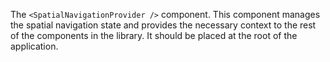 The `<SpatialNavigationProvider />` component. This component manages the spatial navigation state and
provides the necessary context to the rest of the components in the library.
It should be placed at the root of the application.
